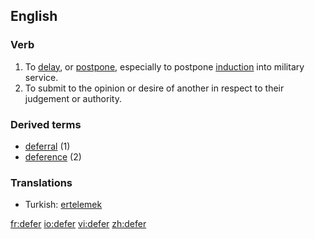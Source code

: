 ==English==

===Verb===
{{en-infl-reg-consonant|defer||r}}

# To [[delay]], or [[postpone]], especially to postpone [[induction]] into military service.
# To submit to the opinion or desire of another in respect to their judgement or authority.

===Derived terms===
*[[deferral]] (1)
*[[deference]] (2)

===Translations===
{{rfc-trans}}
{{top}}
*Turkish: [[ertelemek]]
{{mid}}
{{bottom}}

[[fr:defer]]
[[io:defer]]
[[vi:defer]]
[[zh:defer]]